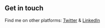## Get in touch

Find me on other platforms: [Twitter](https://www.twitter.com/daviroo2) & [LinkedIn](www.linkedin.com/in/david-t-borthwick)
